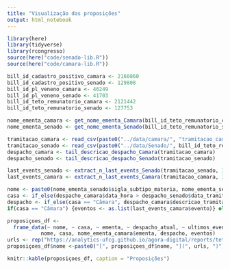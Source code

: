```yaml
---
title: "Visualização das proposições"
output: html_notebook
---
```



```r
library(here)
library(tidyverse)
library(rcongresso)
source(here("code/senado-lib.R"))
source(here("code/camara-lib.R"))
```

```r
bill_id_cadastro_positivo_camara <- 2160860
bill_id_cadastro_positivo_senado <- 129808
bill_id_pl_veneno_camara <- 46249
bill_id_pl_veneno_senado <- 41703
bill_id_teto_remunatorio_camara <- 2121442
bill_id_teto_remunatorio_senado <- 127753
```

```r
nome_ementa_camara <- get_nome_ementa_Camara(bill_id_teto_remunatorio_camara)
nome_ementa_senado <- get_nome_ementa_Senado(bill_id_teto_remunatorio_senado)
```

```r
tramitacao_camara <- read_csv(paste0("../data/camara/", "tramitacao_camara_",bill_id_teto_remunatorio_camara,".csv"))
tramitacao_senado <- read_csv(paste0("../data/Senado/", bill_id_teto_remunatorio_senado, "-bill-passage-phases-senado.csv"))
despacho_camara <- tail_descricao_despacho_Camara(tramitacao_camara)
despacho_senado <- tail_descricao_despacho_Senado(tramitacao_senado)
```

```r
last_events_senado <- extract_n_last_events_Senado(tramitacao_senado, 3)
last_events_camara <- extract_n_last_events_Camara(tramitacao_camara, 3)
```

```r
nome <- paste0(nome_ementa_senado$sigla_subtipo_materia, nome_ementa_senado$numero_materia, " / ", nome_ementa_camara$siglaTipo, nome_ementa_camara$numero)
casa <- if_else(despacho_camara$data_hora > despacho_senado$data_tramitacao, "Câmara", "Senado")
despacho <- if_else(casa == "Câmara", despacho_camara$descricao_tramitacao, despacho_senado$situacao_descricao_situacao)
if(casa == "Câmara") {eventos <- as.list(last_events_camara$evento)} else { eventos <- as.list(last_events_senado$evento)}

proposiçoes_df <- 
  frame_data(~ nome, ~ casa, ~ ementa, ~ despacho_atual, ~ ultimos_eventos, 
           nome, casa, nome_ementa_camara$ementa, despacho, eventos)
urls <- rep("https://analytics-ufcg.github.io/agora-digital/reports/teto_remuneratorio-camara.html", 1)
proposiçoes_df$nome <-paste0("[", proposiçoes_df$nome, "](", urls, ")")
```

```r
knitr::kable(proposiçoes_df, caption = "Proposições")
```